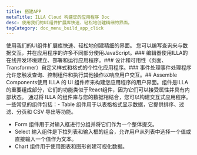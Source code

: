 ```yaml
---
title: 搭建APP
metaTitle: ILLA Cloud 构建您的应用程序 Doc
desc: 使用我们的UI组件扩展库快速、轻松地创建精细的界面。
tagCategory: doc_menu_build_app_click
---
```


使用我们的UI组件扩展库快速、轻松地创建精细的界面。 您可以编写查询来与数据交互，并在应用程序的许多不同部分使用JavaScript。### 编辑器使用ILLA的在线开发环境建立、部署和运行应用程序。### 设计和可用性（页面、Transformer）自定义样式和格式的个性化应用程序。### 事件处理事件处理程序允许您触发查询、控制组件和执行其他操作以响应用户交互。## Assemble Components使用 ILLA 的 UI 组件库来构建您应用程序的用户界面。组件是ILLA的重要组成部分，它们的功能类似于React组件，因为它们可以接受属性并具有内部状态。 
通过将 ILLA 的组件库与您的数据相结合，您可以构建交互式应用程序。
一些常见的组件包括：-   Table 组件用于以表格格式显示数据，它提供排序、过滤、分页和 CSV 导出等功能。 
-   Form 组件用于对输入框进行分组并将它们作为一个整体提交。 
-   Select 输入组件是下拉列表和输入框的组合，允许用户从列表中选择一个值或直接输入一个值作为文本。 
-   Chart 组件用于使用图表和图形创建可视化数据。
